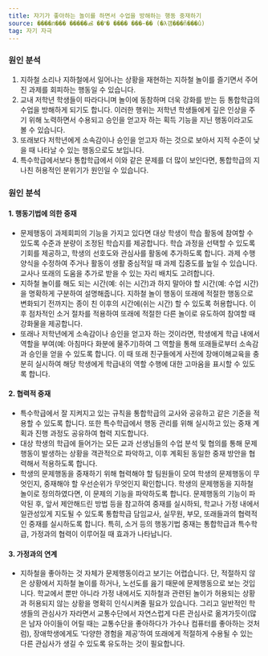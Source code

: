 ```yaml
---
title: 자기가 좋아하는 놀이를 하면서 수업을 방해하는 행동 중재하기
source: ����л��� �����ൿ ��ʺ� ���� ���̵�� (�λ걤���ñ���û)
tag: 자기 자극
---
```

### 원인 분석
1. 지하철 소리나 지하철에서 일어나는 상황을 재현하는 지하철 놀이를 즐기면서 주어진 과제를 회피하는 행동일 수 있습니다.
2. 교내 저학년 학생들이 따라다니며 놀이에 동참하며 더욱 강화를 받는 등 통합학급의 수업을 방해하게 되기도 합니다. 이러한 행위는 저학년 학생들에게 깊은 인상을 주기 위해 노력하면서 수용되고 승인을 얻고자 하는 획득 기능을 지닌 행동이라고도 볼 수 있습니다.
3. 또래보다 저학년에게 소속감이나 승인을 얻고자 하는 것으로 보아서 지적 수준이 낮을 때 나타날 수 있는 행동으로도 보입니다.
4. 특수학급에서보다 통합학급에서 이와 같은 문제를 더 많이 보인다면, 통합학급의 지나친 허용적인 분위기가 원인일 수 있습니다. 

### 원인 분석

#### 1. 행동기법에 의한 중재
   - 문제행동이 과제회피의 기능을 가지고 있다면 대상 학생이 학습 활동에 참여할 수 있도록 수준과 분량이 조정된 학습지를 제공합니다. 학습 과정을 선택할 수 있도록 기회를 제공하고, 학생의 선호도와 관심사를 활동에 추가하도록 합니다. 과제 수행 양식을 수정하여 주거나 활동이 생활 중심적일 때 과제 집중도를 높일 수 있습니다. 교사나 또래의 도움을 추가로 받을 수 있는 자리 배치도 고려합니다.
   - 지하철 놀이를 해도 되는 시간(예: 쉬는 시간)과 하지 말아야 할 시간(예: 수업 시간)을 명확하게 구분하여 설명해줍니다. 지하철 놀이 행동이 또래에 적절한 행동으로 변화되기 전까지는 종이 친 이후의 시간에(쉬는 시간) 할 수 있도록 허용합니다. 이후 점차적인 소거 절차를 적용하여 또래에 적절한 다른 놀이로 유도하여 참여할 때 강화물을 제공합니다.
   - 또래나 저학년에게 소속감이나 승인을 얻고자 하는 것이라면, 학생에게 학급 내에서 역할을 부여(예: 아침마다 화분에 물주기)하여 그 역할을 통해 또래들로부터 소속감과 승인을 얻을 수 있도록 합니다. 이 때 또래 친구들에게 사전에 장애이해교육을 충분히 실시하여 해당 학생에게 학급내의 역할 수행에 대한 고마움을 표시할 수 있도록 합니다.

#### 2. 협력적 중재
   - 특수학급에서 잘 지켜지고 있는 규칙을 통합학급의 교사와 공유하고 같은 기준을 적용할 수 있도록 합니다. 또한 특수학급에서 행동 관리를 위해 실시하고 있는 중재 계획과 진행 과정도 공유하여 협력 지도합니다.
   - 대상 학생의 학급에 들어가는 모든 교과 선생님들의 수업 분석 및 협의를 통해 문제행동이 발생하는 상황을 객관적으로 파악하고, 이후 계획된 동일한 중재 방안을 협력해서 적용하도록 합니다.
   - 학생의 문제행동을 중재하기 위해 협력해야 할 팀원들이 모여 학생의 문제행동이 무엇인지, 중재해야 할 우선순위가 무엇인지 확인합니다. 학생의 문제행동을 지하철 놀이로 정의하였다면, 이 문제의 기능을 파악하도록 합니다. 문제행동의 기능이 파악된 후, 앞서 제안해드린 방법 등을 참고하여 중재를 실시하되, 학교나 가정 내에서 일관성있게 지도될 수 있도록 통합학급 담임교사, 실무원, 부모, 또래들과의 협력적인 중재를 실시하도록 합니다. 특히, 소거 등의 행동기법 중재는 통합학급과 특수학급, 가정과의 협력이 이루어질 때 효과가 나타납니다.

#### 3. 가정과의 연계
   - 지하철을 좋아하는 것 자체가 문제행동이라고 보기는 어렵습니다. 단, 적절하지 않은 상황에서 지하철 놀이를 하거나, 노선도를 읊기 때문에 문제행동으로 보는 것입니다. 학교에서 뿐만 아니라 가정 내에서도 지하철과 관련된 놀이가 허용되는 상황과 허용되지 않는 상황을 명확히 인식시켜줄 필요가 있습니다. 그리고 일반적인 학생들의 관심사가 자라면서 교통수단에서 자연스럽게 다른 관심사로 옮겨가듯이(많은 남자 아이들이 어릴 때는 교통수단을 좋아하다가 가수나 컴퓨터를 좋아하는 것처럼), 장애학생에게도 ‘다양한 경험을 제공’하여 또래에게 적절하게 수용될 수 있는 다른 관심사가 생길 수 있도록 유도하는 것이 필요합니다.
